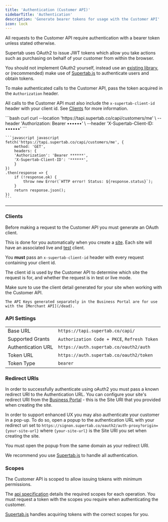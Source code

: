 ```yaml
---
title: 'Authentication (Customer API)'
sidebarTitle: 'Authentication'
description: 'Generate bearer tokens for usage with the Customer API'
icon: lock
---
```



<SdkWarning />


All requests to the Customer API require authentication with a bearer token unless stated otherwise.

Supertab uses OAuth2 to issue JWT tokens which allow you take actions such as purchasing on behalf of your customer
from within the browser.

You should not implement OAuth2 yourself, instead use an [existing library](https://oauth.net/code/), or (recommended) make use of
[Supertab.js](/supertab-js) to authenticate users and obtain tokens.

To make authenticated calls to the Customer API, pass the token acquired in the `Authorization` header.

All calls to the Customer API must also include the `x-supertab-client-id` header with your client id. See [Clients](#clients) for more information.

<CodeGroup>
    ```bash curl
    curl --location 'https://tapi.supertab.co/capi/customers/me' \
    --header 'Authorization: Bearer ••••••' \
    --header 'X-Supertab-Client-ID: ••••••'
    ```

    ```javascript javascript
    fetch('https://tapi.supertab.co/capi/customers/me', {
        method: 'GET',
        headers: {
        'Authorization': 'Bearer ******',
        'X-Supertab-Client-ID': '******',
        }
    })
    .then(response => {
        if (!response.ok) {
            throw new Error(`HTTP error! Status: ${response.status}`);
        }
        return response.json();
    })
    ```
</CodeGroup>

----

### Clients

Before making a request to the Customer API you must generate an OAuth client.

This is done for you automatically when you create a [site](/supertab-experiences/sites).
Each site will have an associated live and [test](/supertab-experiences/test-mode) client.

You **must** pass an `x-supertab-client-id` header with every request containing your client id.

The client id is used by the Customer API to determine which site the request is for, and whether the request is in test or live mode.

<Warning>
    Make sure to use the client detail generated for your site when working with the Customer API.

    The API Keys generated separately in the Business Portal are for use with the [Merchant API](/dead).
</Warning>


### API Settings

| | |
|--|--|
| Base URL | `https://tapi.supertab.co/capi/` |
| Supported Grants | `Authorization Code + PKCE`, `Refresh Token` |
| Authentication URL | `https://auth.supertab.co/oauth2/auth` |
| Token URL | `https://auth.supertab.co/oauth2/token` |
| Token Type | `bearer` |

### Redirect URIs

In order to successfully authenticate using oAuth2 you must pass a known redirect URI to the Authentication URL.
You can configure your site's redirect URI from the [Business Portal](https://business.supertab.co) - this is the Site URI that you provided when creating the site.

In order to support enhanced UX you may also authenticate your customer in a pop-up. To do so, open a popup to the authentication URL with your redirect uri set to
`https://signon.supertab.co/oauth2/auth-proxy?origin={your-site-url}` where `{your-site-url}` is the Site URI you set when creating the site.

You must open the popup from the same domain as your redirect URI.

We recommend you use [Supertab.js](/supertab-js) to handle all authentication.

### Scopes

The Customer API is scoped to allow issuing tokens with minimum permissions.

The [api specification](/customer-api/endpoints) details the required scopes for each operation.
You must request a token with the scopes you require when authenticating the customer.

[Supertab.js](/supertab-js) handles acquiring tokens with the correct scopes for you.

